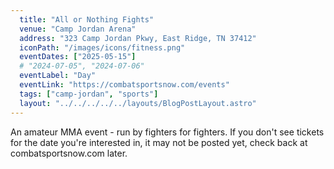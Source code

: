 ```yaml
---
  title: "All or Nothing Fights"
  venue: "Camp Jordan Arena"
  address: "323 Camp Jordan Pkwy, East Ridge, TN 37412"
  iconPath: "/images/icons/fitness.png"
  eventDates: ["2025-05-15"]
  # "2024-07-05", "2024-07-06"
  eventLabel: "Day"
  eventLink: "https://combatsportsnow.com/events"
  tags: ["camp-jordan", "sports"]
  layout: "../../../../../layouts/BlogPostLayout.astro"
---
```


An amateur MMA event - run by fighters for fighters. If you don't see tickets for the date you're interested in, it may not be posted yet, check back at combatsportsnow.com later.
